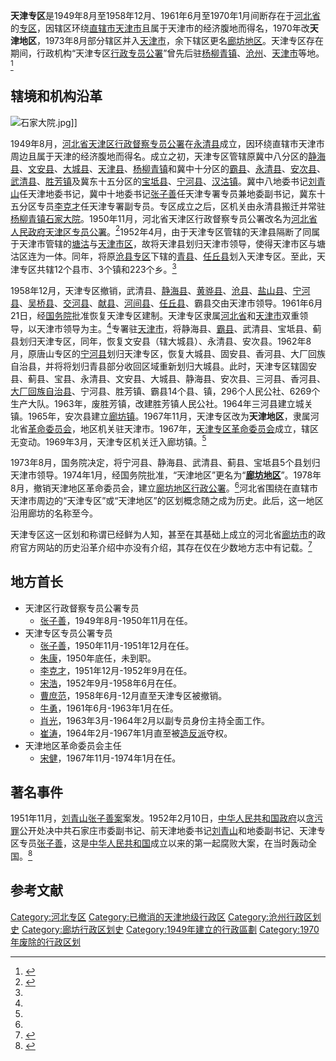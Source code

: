 {{otheruses|subject=已经不存在的[[中华人民共和国|中华人民共和国]][[河北省|河北省]]天津专区|other=[[直辖市|直辖市]]天津市|天津市}}
{{Infobox Former Subdivision
|native_name = 
|conventional_long_name =河北省天津地区/天津专区
|common_name=天津地区
|subdivision = [[专区|专区]] (1949-1958,1961-1970) <br/>[[地区行政公署|地区]] (1970-1973)
|nation = {{PRC}}[[河北省|河北省]]
|year_start = 1949年
|event_start = 
|date_start = 
|year_end = 1973年
|event_end = 
|date_end = 
|p1 = 天津市
|flag_p1 = Flag_of_the_Republic_of_China.svg
|p2 = 河北省 (中华民国)
|flag_p2 = Flag_of_the_Republic_of_China.svg
|s1 = 天津市
|flag_s1 = Flag of the People's Republic of China.svg
|s2 = 廊坊地区
|flag_s2 = Flag of the People's Republic of China.svg
|image_flag = 
|image_coat = 
|image_map = 
|image_map_caption = 
|capital = 
|common_languages       =
|stat_year1             = 
|stat_area1             = 
|stat_pop1              = 
}}
{{Infobox Former Subdivision
|native_name = 
|conventional_long_name =河北省廊坊地区
|common_name=廊坊地区
|subdivision = [[地区行政公署|地区]] (1973-1988)
|nation = {{PRC}}[[河北省|河北省]]
|year_start = 1973年
|event_start = 
|date_start = 
|year_end = 1988年
|event_end = 
|date_end = 
|p1 = 天津地区
|flag_p1 = Flag of the People's Republic of China.svg
|s1 = 廊坊市
|flag_s1 = Flag of the People's Republic of China.svg
|image_flag = 
|image_coat = 
|image_map = 
|image_map_caption = 
|capital = 
|common_languages       =
|stat_year1             = 
|stat_area1             = 
|stat_pop1              = 
}}
'''天津专区'''是1949年8月至1958年12月、1961年6月至1970年1月间断存在于[[河北省|河北省]]的[[专区|专区]]，因辖区环绕[[直辖市|直辖市]][[天津市|天津市]]且属于天津市的经济腹地而得名，1970年改'''天津地区'''，1973年8月部分辖区并入[[天津市|天津市]]，余下辖区更名[[廊坊|廊坊地区]]。天津专区存在期间，行政机构“天津专区[[行政专员公署|行政专员公署]]”曾先后驻[[杨柳青镇|杨柳青镇]]、[[沧州|沧州]]、[[天津市|天津市]]等地。<ref name="autogenerated0">{{cite book|title=《河北省地名志·廊坊地区分册》|publisher=河北省地名办公室|author=河北省地名办公室 编著}}</ref>

== 辖境和机构沿革 ==
[[File:石家大院.jpg|thumb]]]]

1949年8月，<u>河北省天津区行政督察专员公署</u>在[[永清县|永清县]]成立，因环绕直辖市天津市周边且属于天津的经济腹地而得名。成立之初，天津专区管辖原冀中八分区的[[静海县|静海县]]、[[文安县|文安县]]、[[大城县|大城县]]、[[天津市|天津县]]、[[杨柳青镇|杨柳青镇]]和冀中十分区的[[霸县|霸县]]、[[永清县|永清县]]、[[安次县|安次县]]、[[武清县|武清县]]、[[胜芳镇|胜芳镇]]及冀东十五分区的[[宝坻县|宝坻县]]、[[宁河县|宁河县]]、[[汉沽区|汉沽镇]]。冀中八地委书记[[刘青山_(河北省)|刘青山]]任天津地委书记，冀中十地委书记[[张子善|张子善]]任天津专署专员兼地委副书记，冀东十五分区专员[[李克才|李克才]]任天津专署副专员。专区成立之后，区机关由永清县搬迁并常驻[[杨柳青镇|杨柳青镇]][[石家大院|石家大院]]。1950年11月，河北省天津区行政督察专员公署改名为<u>河北省人民政府天津区专员公署</u>。<ref name="autogenerated1">{{cite book|title=《廊坊市土地志》|publisher=中国大地出版社|author=廊坊市土地志编纂委员会 施泰|year=2001年|ISBN=7-80097-411-1}}</ref>1952年4月，由于天津专区管辖的天津县隔断了同属于天津市管辖的[[塘沽|塘沽]]与[[天津市区|天津市区]]，故将天津县划归天津市领导，使得天津市区与塘沽区连为一体。同年，将原[[沧县专区|沧县专区]]下辖的[[青县|青县]]、[[任丘市|任丘县]]划入天津专区。至此，天津专区共辖12个县市、3个镇和223个乡。<ref name="autogenerated0" />

1958年12月，天津专区撤销，武清县、[[静海县|静海县]]、[[黄骅县|黄骅县]]、[[沧县|沧县]]、[[盐山县|盐山县]]、[[宁河县|宁河县]]、[[吴桥县|吴桥县]]、[[交河县_(金朝)|交河县]]、[[献县|献县]]、[[河间县|河间县]]、[[任丘市|任丘县]]、霸县交由天津市领导。1961年6月21日，经[[中华人民共和国国务院|国务院]]批准恢复天津专区建制。天津专区隶属[[河北省|河北省]]和[[天津市|天津市]]双重领导，以天津市领导为主。<ref name="autogenerated1" />专署驻[[天津市|天津市]]，将静海县、[[霸县|霸县]]、武清县、宝坻县、蓟县划归天津专区，同年，恢复文安县（辖大城县）、永清县、安次县。1962年8月，原唐山专区的[[宁河县|宁河县]]划归天津专区，恢复大城县、固安县、香河县、大厂回族自治县，并将将划归青县部分收回区域重新划归大城县。此时，天津专区辖固安县、蓟县、宝县、永清县、文安县、大城县、静海县、安次县、三河县、香河县、[[大厂回族自治县|大厂回族自治县]]、宁河县、胜芳镇、霸县14个县、镇，296个人民公社、6269个生产大队。1963年，废胜芳镇，改建胜芳镇人民公社。1964年三河县建立城关镇。1965年，安次县建立[[廊坊市|廊坊镇]]。1967年11月，天津专区改为'''天津地区'''，隶属河北省[[革命委员会_(文革)|革命委员会]]，地区机关驻天津市。1967年，<u>天津专区革命委员会</u>成立，辖区无变动。1969年3月，天津专区机关迁入廊坊镇。<ref name="autogenerated0" />

1973年8月，国务院决定，将宁河县、静海县、武清县、蓟县、宝坻县5个县划归天津市领导。1974年1月，经国务院批准，“天津地区”更名为“'''[[廊坊地区|廊坊地区]]'''”。1978年8月，撤销天津地区革命委员会，建立<u>廊坊地区行政公署</u>。<ref name="autogenerated0" />河北省围绕在直辖市天津市周边的“天津专区”或“天津地区”的区划概念随之成为历史。此后，这一地区沿用廊坊的名称至今。

天津专区这一区划和称谓已经鲜为人知，甚至在其基础上成立的河北省[[廊坊市|廊坊市]]的政府官方网站的历史沿革介绍中亦没有介绍，其存在仅在少数地方志中有记载。<ref>{{cite web|title=历史沿革|url=http://www1.lf.gov.cn/WebSite/Item/17914.aspx|accessdate=May 21, 2011|publisher=廊坊市政府门户网站|archive-date=2015-06-22|archive-url=https://web.archive.org/web/20150622201853/http://www1.lf.gov.cn/WebSite/Item/17914.aspx|dead-url=yes}}</ref>

== 地方首长 ==
*天津区行政督察专员公署专员
**[[张子善|张子善]]，1949年8月-1950年11月在任。
*天津专区专员公署专员
**[[张子善|张子善]]，1950年11月-1951年12月在任。
**[[朱康_(中国)|朱康]]，1950年底任，未到职。
**[[李克才|李克才]]，1951年12月-1952年9月在任。
**[[宋浩|宋浩]]，1952年9月-1958年6月在任。
**[[曹庶范|曹庶范]]，1958年6月-12月直至天津专区被撤销。
**[[牛勇|牛勇]]，1961年6月-1963年1月在任。
**[[肖光|肖光]]，1963年3月-1964年2月以副专员身份主持全面工作。
**[[崔涛|崔涛]]，1964年2月-1967年1月直至被[[造反派|造反派]]夺权。
*天津地区革命委员会主任
**[[宋健|宋健]]，1967年11月-1974年1月在任。

== 著名事件 ==

1951年11月，[[刘青山张子善案|刘青山张子善案]]案发。1952年2月10日，[[中华人民共和国政府|中华人民共和国政府]]以[[贪污|贪污罪]]公开处决中共石家庄市委副书记、前天津地委书记[[刘青山_(河北省)|刘青山]]和地委副书记、天津专区专员[[张子善|张子善]]，这是[[中华人民共和国|中华人民共和国]]成立以来的第一起腐败大案，在当时轰动全国。<ref>{{cite web|title=刘青山、张子善案件|url=http://cpc.people.com.cn/GB/64156/64157/4512322.html|accessdate=May 21, 2011|publisher=中国共产党新闻网|archive-date=2016-03-04|archive-url=https://web.archive.org/web/20160304112107/http://cpc.people.com.cn/GB/64156/64157/4512322.html|dead-url=no}}</ref>

== 参考文献 ==
{{Reflist|2}}
{{河北省历史二级政区}}
[[Category:河北专区|Category:河北专区]]
[[Category:已撤消的天津地级行政区|Category:已撤消的天津地级行政区]]
[[Category:沧州行政区划史|Category:沧州行政区划史]]
[[Category:廊坊行政区划史|Category:廊坊行政区划史]]
[[Category:1949年建立的行政區劃|Category:1949年建立的行政區劃]]
[[Category:1970年废除的行政区划|Category:1970年废除的行政区划]]